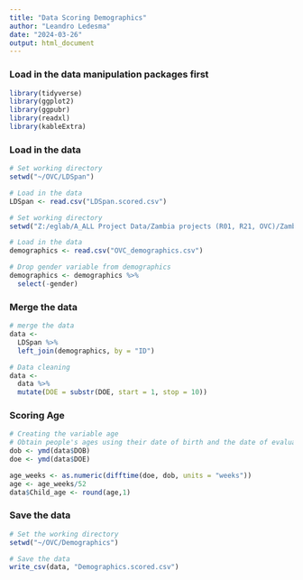 ```yaml
---
title: "Data Scoring Demographics"
author: "Leandro Ledesma"
date: "2024-03-26"
output: html_document
---
```


### Load in the data manipulation packages first

```r
library(tidyverse)
library(ggplot2)
library(ggpubr)
library(readxl)
library(kableExtra)

```

### Load in the data

```r
# Set working directory
setwd("~/OVC/LDSpan")

# Load in the data
LDSpan <- read.csv("LDSpan.scored.csv")

# Set working directory
setwd("Z:/eglab/A_ALL Project Data/Zambia projects (R01, R21, OVC)/ZambiaOVC_2022/ZambiaOVC_CleanFiles")

# Load in the data
demographics <- read.csv("OVC_demographics.csv")

# Drop gender variable from demographics
demographics <- demographics %>%
  select(-gender)

```

### Merge the data

```r
# merge the data
data <-
  LDSpan %>%
  left_join(demographics, by = "ID")

# Data cleaning
data <- 
  data %>%
  mutate(DOE = substr(DOE, start = 1, stop = 10))

```


### Scoring Age

```r
# Creating the variable age
# Obtain people's ages using their date of birth and the date of evaluation
dob <- ymd(data$DOB)
doe <- ymd(data$DOE)

age_weeks <- as.numeric(difftime(doe, dob, units = "weeks"))
age <- age_weeks/52
data$Child_age <- round(age,1)

```

### Save the data

```r
# Set the working directory
setwd("~/OVC/Demographics")

# Save the data
write_csv(data, "Demographics.scored.csv")

```




